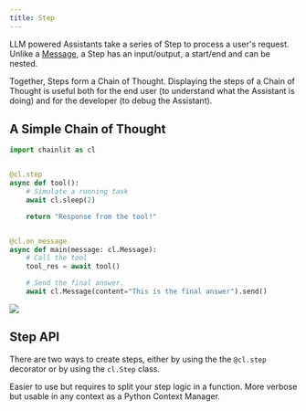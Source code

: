 ```yaml
---
title: Step
---
```


LLM powered Assistants take a series of Step to process a user's request.
Unlike a [Message](concepts/message), a Step has an input/output, a start/end and can be nested.

Together, Steps form a Chain of Thought. Displaying the steps of a Chain of Thought is useful both for the end user (to understand what the Assistant is doing) and for the developer (to debug the Assistant).

## A Simple Chain of Thought

```py
import chainlit as cl


@cl.step
async def tool():
    # Simulate a running task
    await cl.sleep(2)

    return "Response from the tool!"


@cl.on_message
async def main(message: cl.Message):
    # Call the tool
    tool_res = await tool()

    # Send the final answer.
    await cl.Message(content="This is the final answer").send()
```

<Frame caption="Output of the code above">
  <img src="/images/step.png" />
</Frame>

## Step API

There are two ways to create steps, either by using the the `@cl.step` decorator or by using the `cl.Step` class.

<CardGroup cols={2}>
  <Card
    title="@cl.step"
    icon="at"
    color="#F80061"
    href="/api-reference/step-decorator"
  >
    Easier to use but requires to split your step logic in a function.
  </Card>
  <Card
    title="with cl.Step():"
    icon="code"
    color="#F80061"
    href="/api-reference/step-class"
  >
    More verbose but usable in any context as a Python Context Manager.
  </Card>
</CardGroup>
